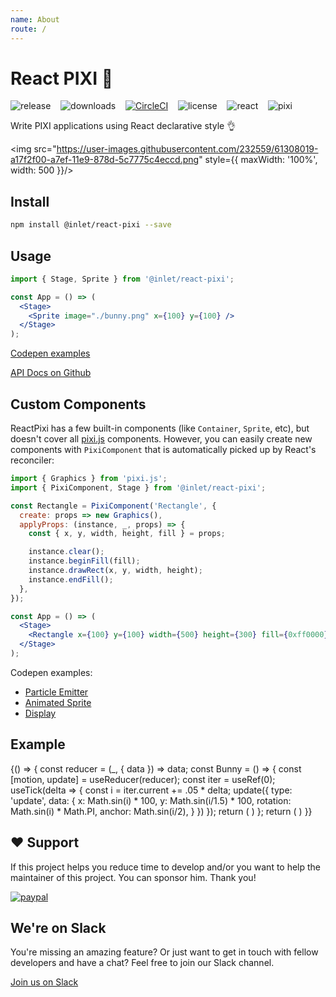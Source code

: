 ```yaml
---
name: About
route: /
---
```



# React PIXI 🌈

![release](https://img.shields.io/github/v/release/inlet/react-pixi) &nbsp;&nbsp; ![downloads](https://img.shields.io/npm/dm/@inlet/react-pixi) &nbsp;&nbsp; [![CircleCI](https://img.shields.io/circleci/project/github/inlet/react-pixi/master.svg)](https://circleci.com/gh/inlet/react-pixi-fiber) &nbsp;&nbsp; ![license](https://img.shields.io/badge/license-MIT-green.svg) &nbsp;&nbsp; ![react](https://img.shields.io/badge/react-v16.8+-ff69b4.svg) &nbsp;&nbsp; ![pixi](https://img.shields.io/badge/pixi-v5+-ff69b4.svg)

Write PIXI applications using React declarative style 👌

<img src="https://user-images.githubusercontent.com/232559/61308019-a17f2f00-a7ef-11e9-878d-5c7775c4eccd.png" style={{ maxWidth: '100%', width: 500 }}/>

## Install

```bash
npm install @inlet/react-pixi --save
```

## Usage

```jsx
import { Stage, Sprite } from '@inlet/react-pixi';

const App = () => (
  <Stage>
    <Sprite image="./bunny.png" x={100} y={100} />
  </Stage>
);
```

[Codepen examples](https://codepen.io/collection/XPpGdb/)

[API Docs on Github](https://github.com/inlet/react-pixi/)

## Custom Components

ReactPixi has a few built-in components (like `Container`, `Sprite`, etc), but doesn't cover all [pixi.js](http://pixijs.github.io/docs/) components.
However, you can easily create new components with `PixiComponent` that is automatically picked up by React's reconciler:

```jsx
import { Graphics } from 'pixi.js';
import { PixiComponent, Stage } from '@inlet/react-pixi';

const Rectangle = PixiComponent('Rectangle', {
  create: props => new Graphics(),
  applyProps: (instance, _, props) => {
    const { x, y, width, height, fill } = props;

    instance.clear();
    instance.beginFill(fill);
    instance.drawRect(x, y, width, height);
    instance.endFill();
  },
});

const App = () => (
  <Stage>
    <Rectangle x={100} y={100} width={500} height={300} fill={0xff0000} />
  </Stage>
);
```

Codepen examples:

- [Particle Emitter](https://codepen.io/inlet/pen/feddc8fa71e3b5afc6c3e4eda9cc83df)
- [Animated Sprite](https://codepen.io/inlet/pen/5aaed9ddeadb4d7bb5ea435d77df397a)
- [Display](https://codepen.io/inlet/pen/mvzzLb)

## Example

<Playground>
  {() => {
    const reducer = (_, { data }) => data;
    const Bunny = () => {
    const [motion, update] = useReducer(reducer);
    const iter = useRef(0);
    useTick(delta => {
      const i = iter.current += .05 * delta;
      update({
        type: 'update',
        data: {
          x: Math.sin(i) * 100,
          y: Math.sin(i/1.5) * 100,
          rotation: Math.sin(i) * Math.PI,
          anchor: Math.sin(i/2),
        }
      })
    });
    return (
      <Sprite
        image="https://s3-us-west-2.amazonaws.com/s.cdpn.io/693612/IaUrttj.png"
        {...motion}
      />
    )
    };
    return (
    <Stage width={300} height={300} options={{ transparent: true }}>
      <Container x={150} y={150}>
        <Bunny />
      </Container>
    </Stage>
    )
  }}
</Playground>

## ❤️ Support

If this project helps you reduce time to develop and/or you want to help the maintainer of this project. You can sponsor him. Thank you!

[![paypal](https://www.paypalobjects.com/en_US/i/btn/btn_donateCC_LG.gif)](https://www.paypal.me/donatepatrick)

## We're on Slack

You're missing an amazing feature? Or just want to get in touch with fellow developers
and have a chat? Feel free to join our Slack channel.

[Join us on Slack](https://join.slack.com/t/reactpixi/shared_invite/enQtODk5NjQ2ODQ4MTI5LWVjNzlkZTJjYmI4NDcxYzljNDM4MmYwMzZkYWFlM2VkNmFhNDBmYzg3OGE5YzBiY2NmZTIwZDY0MTA4ZjA4OGM)
